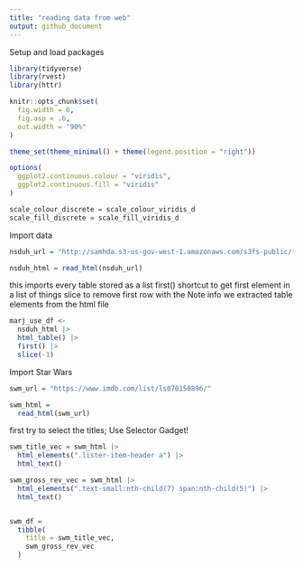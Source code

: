 ```yaml
---
title: "reading data from web"
output: github_document
---
```


Setup and load packages
```r
library(tidyverse)
library(rvest)
library(httr)

knitr::opts_chunk$set(
  fig.width = 6,
  fig.asp = .6,
  out.width = "90%"
)

theme_set(theme_minimal() + theme(legend.position = "right"))

options(
  ggplot2.continuous.colour = "viridis",
  ggplot2.continuous.fill = "viridis"
)

scale_colour_discrete = scale_colour_viridis_d
scale_fill_discrete = scale_fill_viridis_d

```

Import data

```r
nsduh_url = "http://samhda.s3-us-gov-west-1.amazonaws.com/s3fs-public/field-uploads/2k15StateFiles/NSDUHsaeShortTermCHG2015.htm"

nsduh_html = read_html(nsduh_url)
```

this imports every table stored as a list
first() shortcut to get first element in a list of things
slice to remove first row with the Note info
we extracted table elements from the html file
```r
marj_use_df <-
  nsduh_html |> 
  html_table() |> 
  first() |> 
  slice(-1)
```


Import Star Wars
```r
swm_url = "https://www.imdb.com/list/ls070150896/"

swm_html = 
  read_html(swm_url)
```


first try to select the titles; Use Selector Gadget!
```r
swm_title_vec = swm_html |> 
  html_elements(".lister-item-header a") |> 
  html_text()

swm_gross_rev_vec = swm_html |> 
  html_elements(".text-small:nth-child(7) span:nth-child(5)") |> 
  html_text()


swm_df = 
  tibble(
    title = swm_title_vec,
    swm_gross_rev_vec
  )
```







